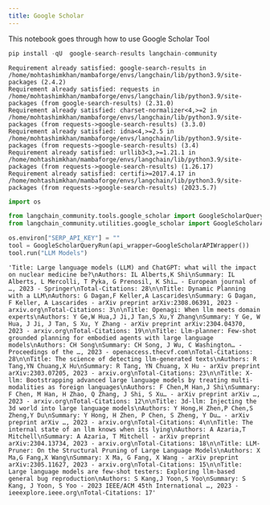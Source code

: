 ```yaml
---
title: Google Scholar
---
```


This notebook goes through how to use Google Scholar Tool

```python
pip install -qU  google-search-results langchain-community
```

```output
Requirement already satisfied: google-search-results in /home/mohtashimkhan/mambaforge/envs/langchain/lib/python3.9/site-packages (2.4.2)
Requirement already satisfied: requests in /home/mohtashimkhan/mambaforge/envs/langchain/lib/python3.9/site-packages (from google-search-results) (2.31.0)
Requirement already satisfied: charset-normalizer<4,>=2 in /home/mohtashimkhan/mambaforge/envs/langchain/lib/python3.9/site-packages (from requests->google-search-results) (3.3.0)
Requirement already satisfied: idna<4,>=2.5 in /home/mohtashimkhan/mambaforge/envs/langchain/lib/python3.9/site-packages (from requests->google-search-results) (3.4)
Requirement already satisfied: urllib3<3,>=1.21.1 in /home/mohtashimkhan/mambaforge/envs/langchain/lib/python3.9/site-packages (from requests->google-search-results) (1.26.17)
Requirement already satisfied: certifi>=2017.4.17 in /home/mohtashimkhan/mambaforge/envs/langchain/lib/python3.9/site-packages (from requests->google-search-results) (2023.5.7)
```

```python
import os

from langchain_community.tools.google_scholar import GoogleScholarQueryRun
from langchain_community.utilities.google_scholar import GoogleScholarAPIWrapper
```

```python
os.environ["SERP_API_KEY"] = ""
tool = GoogleScholarQueryRun(api_wrapper=GoogleScholarAPIWrapper())
tool.run("LLM Models")
```

```output
'Title: Large language models (LLM) and ChatGPT: what will the impact on nuclear medicine be?\nAuthors: IL Alberts,K Shi\nSummary: IL Alberts, L Mercolli, T Pyka, G Prenosil, K Shi… - European journal of …, 2023 - Springer\nTotal-Citations: 28\n\nTitle: Dynamic Planning with a LLM\nAuthors: G Dagan,F Keller,A Lascarides\nSummary: G Dagan, F Keller, A Lascarides - arXiv preprint arXiv:2308.06391, 2023 - arxiv.org\nTotal-Citations: 3\n\nTitle: Openagi: When llm meets domain experts\nAuthors: Y Ge,W Hua,J Ji,J Tan,S Xu,Y Zhang\nSummary: Y Ge, W Hua, J Ji, J Tan, S Xu, Y Zhang - arXiv preprint arXiv:2304.04370, 2023 - arxiv.org\nTotal-Citations: 19\n\nTitle: Llm-planner: Few-shot grounded planning for embodied agents with large language models\nAuthors: CH Song\nSummary: CH Song, J Wu, C Washington… - Proceedings of the …, 2023 - openaccess.thecvf.com\nTotal-Citations: 28\n\nTitle: The science of detecting llm-generated texts\nAuthors: R Tang,YN Chuang,X Hu\nSummary: R Tang, YN Chuang, X Hu - arXiv preprint arXiv:2303.07205, 2023 - arxiv.org\nTotal-Citations: 23\n\nTitle: X-llm: Bootstrapping advanced large language models by treating multi-modalities as foreign languages\nAuthors: F Chen,M Han,J Shi\nSummary: F Chen, M Han, H Zhao, Q Zhang, J Shi, S Xu… - arXiv preprint arXiv …, 2023 - arxiv.org\nTotal-Citations: 12\n\nTitle: 3d-llm: Injecting the 3d world into large language models\nAuthors: Y Hong,H Zhen,P Chen,S Zheng,Y Du\nSummary: Y Hong, H Zhen, P Chen, S Zheng, Y Du… - arXiv preprint arXiv …, 2023 - arxiv.org\nTotal-Citations: 4\n\nTitle: The internal state of an llm knows when its lying\nAuthors: A Azaria,T Mitchell\nSummary: A Azaria, T Mitchell - arXiv preprint arXiv:2304.13734, 2023 - arxiv.org\nTotal-Citations: 18\n\nTitle: LLM-Pruner: On the Structural Pruning of Large Language Models\nAuthors: X Ma,G Fang,X Wang\nSummary: X Ma, G Fang, X Wang - arXiv preprint arXiv:2305.11627, 2023 - arxiv.org\nTotal-Citations: 15\n\nTitle: Large language models are few-shot testers: Exploring llm-based general bug reproduction\nAuthors: S Kang,J Yoon,S Yoo\nSummary: S Kang, J Yoon, S Yoo - 2023 IEEE/ACM 45th International …, 2023 - ieeexplore.ieee.org\nTotal-Citations: 17'
```

```python

```
